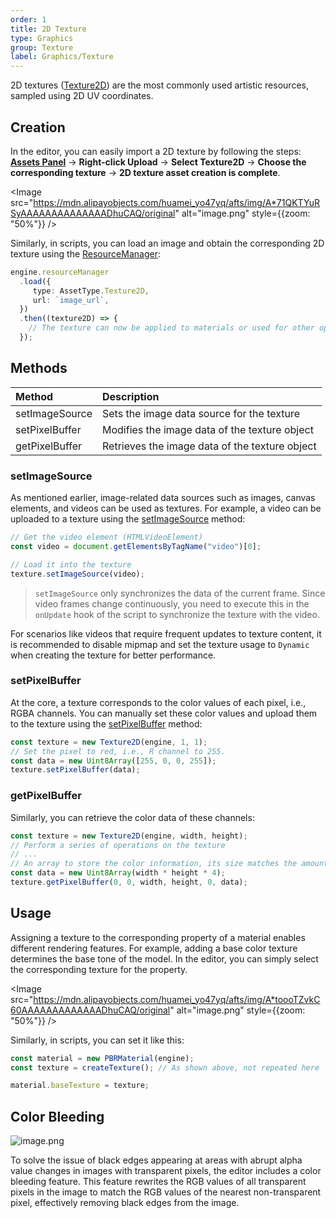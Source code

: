 ```yaml
---
order: 1
title: 2D Texture
type: Graphics
group: Texture
label: Graphics/Texture
---
```


2D textures ([Texture2D](/apis/core/#Texture2D)) are the most commonly used artistic resources, sampled using 2D UV coordinates.

## Creation

In the editor, you can easily import a 2D texture by following the steps:  
**[Assets Panel](/en/docs/assets/interface)** -> **Right-click Upload** -> **Select Texture2D** -> **Choose the corresponding texture** -> **2D texture asset creation is complete**.

<Image src="https://mdn.alipayobjects.com/huamei_yo47yq/afts/img/A*71QKTYuRSyAAAAAAAAAAAAAADhuCAQ/original" alt="image.png" style={{zoom: "50%"}} />

Similarly, in scripts, you can load an image and obtain the corresponding 2D texture using the [ResourceManager](/apis/core/#ResourceManager):

```typescript
engine.resourceManager
  .load({
     type: AssetType.Texture2D,
     url: `image_url`,
  })
  .then((texture2D) => {
    // The texture can now be applied to materials or used for other operations
  });
```

## Methods

| Method          | Description                     |
| :-------------- | :------------------------------ |
| setImageSource  | Sets the image data source for the texture |
| setPixelBuffer  | Modifies the image data of the texture object |
| getPixelBuffer  | Retrieves the image data of the texture object |

### setImageSource

As mentioned earlier, image-related data sources such as images, canvas elements, and videos can be used as textures. For example, a video can be uploaded to a texture using the [setImageSource](/apis/core/#Texture2D-setImageSource) method:

```typescript
// Get the video element (HTMLVideoElement)
const video = document.getElementsByTagName("video")[0];

// Load it into the texture
texture.setImageSource(video);
```

> `setImageSource` only synchronizes the data of the current frame. Since video frames change continuously, you need to execute this in the `onUpdate` hook of the script to synchronize the texture with the video.

For scenarios like videos that require frequent updates to texture content, it is recommended to disable mipmap and set the texture usage to `Dynamic` when creating the texture for better performance.

### setPixelBuffer

At the core, a texture corresponds to the color values of each pixel, i.e., RGBA channels. You can manually set these color values and upload them to the texture using the [setPixelBuffer](/apis/core/#Texture2D-setPixelBuffer) method:

```typescript
const texture = new Texture2D(engine, 1, 1);
// Set the pixel to red, i.e., R channel to 255.
const data = new Uint8Array([255, 0, 0, 255]);
texture.setPixelBuffer(data);
```

### getPixelBuffer

Similarly, you can retrieve the color data of these channels:

```typescript
const texture = new Texture2D(engine, width, height);
// Perform a series of operations on the texture
// ...
// An array to store the color information, its size matches the amount of data to be read
const data = new Uint8Array(width * height * 4);
texture.getPixelBuffer(0, 0, width, height, 0, data);
```

## Usage

Assigning a texture to the corresponding property of a material enables different rendering features. For example, adding a base color texture determines the base tone of the model. In the editor, you can simply select the corresponding texture for the property.

<Image src="https://mdn.alipayobjects.com/huamei_yo47yq/afts/img/A*toooTZvkC60AAAAAAAAAAAAADhuCAQ/original" alt="image.png" style={{zoom: "50%"}} />

Similarly, in scripts, you can set it like this:

```typescript
const material = new PBRMaterial(engine);
const texture = createTexture(); // As shown above, not repeated here

material.baseTexture = texture;
```

## Color Bleeding

<Image src="https://gw.alipayobjects.com/zos/OasisHub/57cf941e-8f10-4a3e-ba38-bf22d390d7f2/image-20250529151207425.png" alt="image.png" />

To solve the issue of black edges appearing at areas with abrupt alpha value changes in images with transparent pixels, the editor includes a color bleeding feature. This feature rewrites the RGB values of all transparent pixels in the image to match the RGB values of the nearest non-transparent pixel, effectively removing black edges from the image.